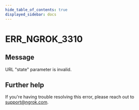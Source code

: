 ```yaml
---
hide_table_of_contents: true
displayed_sidebar: docs
---
```



# ERR_NGROK_3310

## Message

URL "state" parameter is invalid.

<ErrorDetails error="err_ngrok_3310" />

## Further help

If you're having trouble resolving this error, please reach out to [support@ngrok.com](mailto:support@ngrok.com?subject=Help%20with%20ERR_NGROK_3310).
